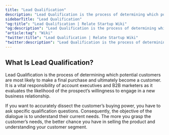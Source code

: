 ```yaml
---
title: "Lead Qualification"
description: "Lead Qualification is the process of determining which potential customers are most likely to make a final purchase and ultimately become a customer."
sidebarTitle: "Lead Qualification"
"og:title": "Lead Qualification | Relate Startup Wiki"
"og:description": "Lead Qualification is the process of determining which potential customers are most likely to make a final purchase and ultimately become a customer."
"article:tag": "Wiki"
"twitter:title": "Lead Qualification | Relate Startup Wiki"
"twitter:description": "Lead Qualification is the process of determining which potential customers are most likely to make a final purchase and ultimately become a customer."
---
```


## What Is Lead Qualification?

Lead Qualification is the process of determining which potential customers are most likely to make a final purchase and ultimately become a customer. It is a vital responsibility of account executives and B2B marketers as it evaluates the likelihood of the prospect’s willingness to engage in a new business relationship. 

If you want to accurately dissect the customer’s buying power, you have to ask specific qualification questions. Consequently, the objective of the dialogue is to understand their current needs. The more you grasp the customer’s needs, the better chance you have in selling the product and understanding your customer segment.
